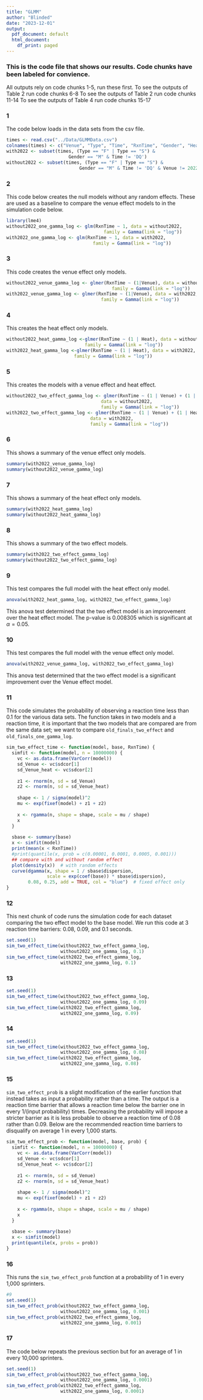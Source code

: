 ```yaml
---
title: "GLMM"
author: "Blinded"
date: "2023-12-01"
output:
  pdf_document: default
  html_document:
    df_print: paged
---
```


### This is the code file that shows our results. Code chunks have been labeled for convience.  

All outputs rely on code chunks 1-5, run these first.
To see the outputs of Table 2 run code chunks 6-8
To see the outputs of Table 2 run code chunks 11-14
To see the outputs of Table 4 run code chunks 15-17


### 1
The code below loads in the data sets from the csv file.
```r

times <- read.csv("../Data/GLMMData.csv")
colnames(times) <- c("Venue", "Type", "Time", "RxnTime", "Gender", "Heat")
with2022 <- subset(times, (Type == "F" | Type == "S") & 
                       Gender == "M" & Time != 'DQ')
without2022 <- subset(times, (Type == "F" | Type == "S") & 
                           Gender == "M" & Time != 'DQ' & Venue != 2022)
```


### 2
This code below creates the null models without any random effects.  These are
used as a baseline to compare the venue effect models to in the simulation code
below.
```r
library(lme4)
without2022_one_gamma_log <- glm(RxnTime ~ 1, data = without2022, 
                                    family = Gamma(link = "log"))
with2022_one_gamma_log <- glm(RxnTime ~ 1, data = with2022, 
                                family = Gamma(link = "log"))
```

### 3
This code creates the venue effect only models.
```r
without2022_venue_gamma_log <- glmer(RxnTime ~ (1|Venue), data = without2022, 
                                       family = Gamma(link = "log"))
with2022_venue_gamma_log <- glmer(RxnTime ~ (1|Venue), data = with2022, 
                                   family = Gamma(link = "log"))
```


### 4
This creates the heat effect only models.
```r
without2022_heat_gamma_log <-glmer(RxnTime ~ (1 | Heat), data = without2022, 
                             family = Gamma(link = "log"))
with2022_heat_gamma_log <-glmer(RxnTime ~ (1 | Heat), data = with2022, 
                         family = Gamma(link = "log"))
```


### 5
This creates the models with a venue effect and heat effect.
```r
without2022_two_effect_gamma_log <- glmer(RxnTime ~ (1 | Venue) + (1 | Heat), 
                                   data = without2022,
                                   family = Gamma(link = "log"))
with2022_two_effect_gamma_log <- glmer(RxnTime ~ (1 | Venue) + (1 | Heat), 
                               data = with2022,
                               family = Gamma(link = "log"))
```


### 6
This shows a summary of the venue effect only models.
```r
summary(with2022_venue_gamma_log)
summary(without2022_venue_gamma_log)
```


### 7
This shows a summary of the heat effect only models.
```r
summary(with2022_heat_gamma_log)
summary(without2022_heat_gamma_log)
```


### 8
This shows a summary of the two effect models.
```r
summary(with2022_two_effect_gamma_log)
summary(without2022_two_effect_gamma_log)
```


### 9
This test compares the full model with the heat effect only model.
```r
anova(with2022_heat_gamma_log, with2022_two_effect_gamma_log)
```
This anova test determined that the two effect model is an improvement over the
heat effect model. The p-value is 0.008305 which is significant at 
$\alpha = 0.05$.


### 10
This test compares the full model with the venue effect only model.
```r
anova(with2022_venue_gamma_log, with2022_two_effect_gamma_log)
```
This anova test determined that the two effect model is a significant
improvement over the Venue effect model.


### 11
This code simulates the probability of observing a reaction time less than 0.1
for the various data sets.  The function takes in two models and a reaction
time, it is important that the two models that are compared are from the same
data set; we want to compare `old_finals_two_effect` and 
`old_finals_one_gamma_log`.
```r
sim_two_effect_time <- function(model, base, RxnTime) {
  simfit <- function(model, n = 10000000) {
    vc <- as.data.frame(VarCorr(model))
    sd_Venue <- vc$sdcor[1]
    sd_Venue_heat <- vc$sdcor[2]
    
    z1 <- rnorm(n, sd = sd_Venue)
    z2 <- rnorm(n, sd = sd_Venue_heat)
    
    shape <- 1 / sigma(model)^2
    mu <- exp(fixef(model) + z1 + z2)
    
    x <- rgamma(n, shape = shape, scale = mu / shape)
    x
  }
  
  sbase <- summary(base)
  x <- simfit(model)
  print(mean(x < RxnTime))
  #print(quantile(x, prob = c(0.00001, 0.0001, 0.0005, 0.001)))
  ## compare with and without random effect
  plot(density(x))  # with random effects
  curve(dgamma(x, shape = 1 / sbase$dispersion, 
               scale = exp(coef(base)) * sbase$dispersion), 
        0.08, 0.25, add = TRUE, col = "blue")  # fixed effect only
}
```


### 12
This next chunk of code runs the simulation code for each dataset comparing the
two effect model to the base model. We run this code at 3 reaction time barriers:
0.08, 0.09, and 0.1 seconds.
```r
set.seed(1)
sim_two_effect_time(without2022_two_effect_gamma_log,
                    without2022_one_gamma_log, 0.1)
sim_two_effect_time(with2022_two_effect_gamma_log,
                    with2022_one_gamma_log, 0.1)
```


### 13
```r
set.seed(1)
sim_two_effect_time(without2022_two_effect_gamma_log,
                    without2022_one_gamma_log, 0.09)
sim_two_effect_time(with2022_two_effect_gamma_log,
                    with2022_one_gamma_log, 0.09)
```


### 14
```r
set.seed(1)
sim_two_effect_time(without2022_two_effect_gamma_log,
                    without2022_one_gamma_log, 0.08)
sim_two_effect_time(with2022_two_effect_gamma_log,
                    with2022_one_gamma_log, 0.08)
```


### 15
`sim_two_effect_prob` is a slight modification of the earlier function that
instead takes as input a probability rather than a time.  The output is a
reaction time barrier that allows a reaction time below the barrier one in every
1/(input probability) times. Decreasing the probability will impose a stricter
barrier as it is less probable to observe a reaction time of 0.08 rather than
0.09.  Below are the recommended reaction time barriers to disqualify on average
1 in every 1,000 starts.
```r
sim_two_effect_prob <- function(model, base, prob) {
  simfit <- function(model, n = 10000000) {
    vc <- as.data.frame(VarCorr(model))
    sd_Venue <- vc$sdcor[1]
    sd_Venue_heat <- vc$sdcor[2]
    
    z1 <- rnorm(n, sd = sd_Venue)
    z2 <- rnorm(n, sd = sd_Venue_heat)
    
    shape <- 1 / sigma(model)^2
    mu <- exp(fixef(model) + z1 + z2)
    
    x <- rgamma(n, shape = shape, scale = mu / shape)
    x
  }
  
  sbase <- summary(base)
  x <- simfit(model)
  print(quantile(x, probs = prob))
}
```


### 16
This runs the `sim_two_effect_prob` function at a probability of 1 in every 
1,000 sprinters.
```r
#9
set.seed(1)
sim_two_effect_prob(without2022_two_effect_gamma_log,
                    without2022_one_gamma_log, 0.001)
sim_two_effect_prob(with2022_two_effect_gamma_log,
                    with2022_one_gamma_log, 0.001)
```


### 17
The code below repeats the previous section but for an average of 1 in every
10,000 sprinters.
```r
set.seed(1)
sim_two_effect_prob(without2022_two_effect_gamma_log,
                    without2022_one_gamma_log, 0.0001)
sim_two_effect_prob(with2022_two_effect_gamma_log,
                    with2022_one_gamma_log, 0.0001)
```

